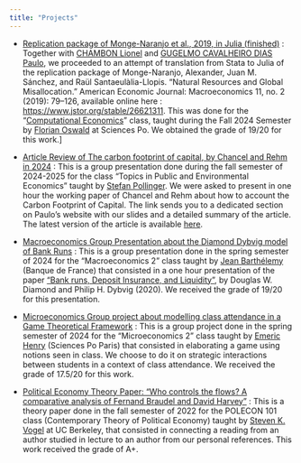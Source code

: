 ```yaml
---
title: "Projects"
---
```


\begin{center}
Welcome tom my project webpage. You will find here a list of ongoing or past projects I have worked on.
\end{center}

- [Replication package of Monge-Naranjo et al., 2019, in Julia (finished)](https://www.paulogcd.com/Replication_Monge_et_al_2019.jl/dev/) :
 Together with [CHAMBON Lionel](https://lionelchambon.github.io/) and [GUGELMO CAVALHEIRO DIAS Paulo](https://www.paulogcd.com/), we proceeded to an attempt of translation from 
 Stata to Julia of the replication package of Monge-Naranjo, Alexander, Juan M. Sánchez, and Raül Santaeulàlia-Llopis.
  “Natural Resources and Global Misallocation.” American Economic Journal: Macroeconomics 11, no. 2 (2019): 79–126,
   available online here : [https://www.jstor.org/stable/26621311](https://www.jstor.org/stable/26621311).
    This was done for the “[Computational Economics](https://floswald.github.io/NumericalMethods/)” class,
     taught during the Fall 2024 Semester by [Florian Oswald](https://floswald.github.io/) at Sciences Po.
      We obtained the grade of 19/20 for this work.]

- [Article Review of The carbon footprint of capital, by Chancel and Rehm in 2024](https://www.paulogcd.com/TPEE_Presentation/) : This is a group presentation done during the fall semester of 2024-2025 for the class “Topics in Public and Environmental Economics” taught by [Stefan Pollinger](https://www.stefanpollinger.com/). We were asked to present in one hour the working paper of Chancel and Rehm about how to account the Carbon Footprint of Capital. The link sends you to a dedicated section on Paulo's website with our slides and a detailed summary of the article. The latest version of the article is available [here](https://www.dropbox.com/scl/fi/8jsi7pgno80xlhhjsu3zc/CarbonCapital2023ChancelRehm.pdf?rlkey=nu70bve6k1ofmqz2zpttox9gh&e=1).

- [Macroeconomics Group Presentation about the Diamond Dybvig model of Bank Runs](macro_pre.pdf) : 
This is a group presentation done in the spring semester of 2024 for the "Macroeconomics 2" class taught by [Jean Barthélemy](https://sites.google.com/site/jeanbarthelemyeconomist/home) (Banque de France) that consisted in a one hour presentation of the paper ["Bank runs, Deposit Insurance, and Liquidity"](https://www.jstor.org/stable/1837095), by Douglas W. Diamond and Philip H. Dybvig (2020). We received the grade of 19/20 for this presentation.

- [Microeconomics Group project about modelling class attendance in a Game Theoretical Framework](Micro_Group_Project.pdf) : 
This is a group project done in the spring semester of 2024 for the "Microeconomics 2" class taught by [Emeric Henry](https://sites.google.com/site/emericmlhenry/home) (Sciences Po Paris) that consisted in elaborating a game using notions seen in class. We choose to do it on strategic interactions between students in a context of class attendance. We received the grade of 17.5/20 for this work.

- [Political Economy Theory Paper: "Who controls the flows? A comparative analysis of Fernand Braudel and David Harvey"](theory-paper_braudel-harvey.pdf) : 
This is a theory paper done in the fall semester of 2022 for the POLECON 101 class (Contemporary Theory of Political Economy) taught by [Steven K. Vogel](https://polisci.berkeley.edu/people/person/steven-vogel) at UC Berkeley, that consisted in connecting a reading from an author studied in lecture to an author from our personal references. This work received the grade of A+.
